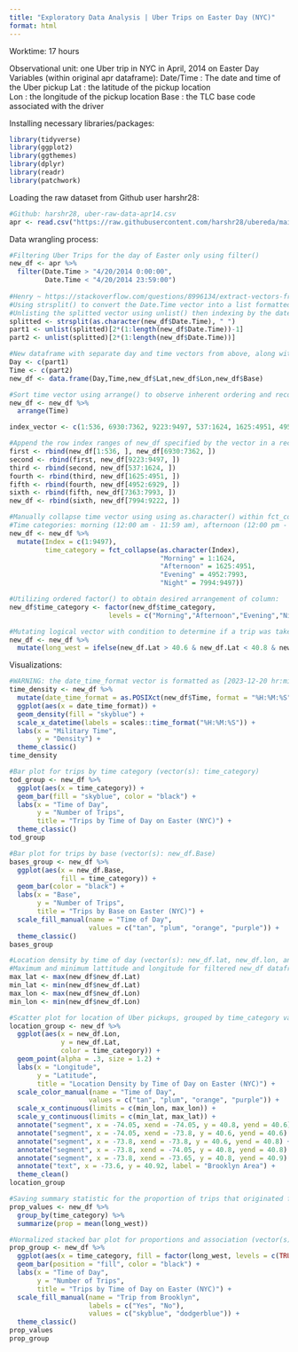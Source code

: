 ```yaml
---
title: "Exploratory Data Analysis | Uber Trips on Easter Day (NYC)"
format: html
---
```

Worktime: 17 hours

Observational unit: one Uber trip in NYC in April, 2014 on Easter Day
Variables (within original apr dataframe):
  Date/Time : The date and time of the Uber pickup 
  Lat : the latitude of the pickup location  
  Lon : the longitude of the pickup location 
  Base : the TLC base code associated with the driver

Installing necessary libraries/packages:
```r
library(tidyverse)
library(ggplot2)
library(ggthemes)
library(dplyr)
library(readr)
library(patchwork)
```

Loading the raw dataset from Github user harshr28:
```r
#Github: harshr28, uber-raw-data-apr14.csv
apr <- read.csv("https://raw.githubusercontent.com/harshr28/ubereda/main/uber-raw-data-apr14.csv")
```

Data wrangling process:
```r
#Filtering Uber Trips for the day of Easter only using filter()
new_df <- apr %>%
  filter(Date.Time > "4/20/2014 0:00:00", 
         Date.Time < "4/20/2014 23:59:00") 
  
#Henry ~ https://stackoverflow.com/questions/8996134/extract-vectors-from-strsplit-list-without-using-a-loop
#Using strsplit() to convert the Date.Time vector into a list formatted as [i][1]"m/d/y" and [i][2]"hr:min:sec" for i in range 1 to 9497
#Unlisting the splitted vector using unlist() then indexing by the date and time within each nested list 
splitted <- strsplit(as.character(new_df$Date.Time), " ")
part1 <- unlist(splitted)[2*(1:length(new_df$Date.Time))-1]
part2 <- unlist(splitted)[2*(1:length(new_df$Date.Time))]

#New dataframe with separate day and time vectors from above, along with the corresponding remaining variables in the apr dataframe
Day <- c(part1)
Time <- c(part2)
new_df <- data.frame(Day,Time,new_df$Lat,new_df$Lon,new_df$Base)

#Sort time vector using arrange() to observe inherent ordering and record correct indices accordingly in a vector (military time)
new_df <- new_df %>%
  arrange(Time)

index_vector <- c(1:536, 6930:7362, 9223:9497, 537:1624, 1625:4951, 4952:6929, 7363:7993, 7994:9222)

#Append the row index ranges of new_df specified by the vector in a recursive manner with rbind(), saving last dataframe as new_df:
first <- rbind(new_df[1:536, ], new_df[6930:7362, ])
second <- rbind(first, new_df[9223:9497, ])
third <- rbind(second, new_df[537:1624, ])
fourth <- rbind(third, new_df[1625:4951, ])
fifth <- rbind(fourth, new_df[4952:6929, ])
sixth <- rbind(fifth, new_df[7363:7993, ])
new_df <- rbind(sixth, new_df[7994:9222, ])

#Manually collapse time vector using using as.character() within fct_collapse(): 
#Time categories: morning (12:00 am - 11:59 am), afternoon (12:00 pm - 4:59pm), Evening (5:00pm - 8:45pm), Night (9:00pm - 11:59pm) 
new_df <- new_df %>%
  mutate(Index = c(1:9497),
         time_category = fct_collapse(as.character(Index),
                                      "Morning" = 1:1624,
                                      "Afternoon" = 1625:4951,
                                      "Evening" = 4952:7993,
                                      "Night" = 7994:9497))

#Utilizing ordered factor() to obtain desired arrangement of column:
new_df$time_category <- factor(new_df$time_category, 
                         levels = c("Morning","Afternoon","Evening","Night"))

#Mutating logical vector with condition to determine if a trip was taken in Brooklyn, where the highest density of trips typically occur
new_df <- new_df %>%
  mutate(long_west = ifelse(new_df.Lat > 40.6 & new_df.Lat < 40.8 & new_df.Lon < -73.8 & new_df.Lon > -74.05, TRUE, FALSE))
```

Visualizations:

```r
#WARNING: the date_time_format vector is formatted as [2023-12-20 hr:min:sec] after being converted into as.POSIXct class
time_density <- new_df %>%
  mutate(date_time_format = as.POSIXct(new_df$Time, format = "%H:%M:%S")) %>%
  ggplot(aes(x = date_time_format)) + 
  geom_density(fill = "skyblue") +
  scale_x_datetime(labels = scales::time_format("%H:%M:%S")) +
  labs(x = "Military Time",
       y = "Density") +
  theme_classic() 
time_density
```

```r
#Bar plot for trips by time category (vector(s): time_category)
tod_group <- new_df %>%
  ggplot(aes(x = time_category)) + 
  geom_bar(fill = "skyblue", color = "black") + 
  labs(x = "Time of Day",
       y = "Number of Trips",
       title = "Trips by Time of Day on Easter (NYC)") +
  theme_classic()
tod_group
```

```r
#Bar plot for trips by base (vector(s): new_df.Base)
bases_group <- new_df %>%
  ggplot(aes(x = new_df.Base, 
             fill = time_category)) + 
  geom_bar(color = "black") + 
  labs(x = "Base",
       y = "Number of Trips",
       title = "Trips by Base on Easter (NYC)") +
  scale_fill_manual(name = "Time of Day", 
                    values = c("tan", "plum", "orange", "purple")) +
  theme_classic()
bases_group
```

```r
#Location density by time of day (vector(s): new_df.lat, new_df.lon, and time_category)
#Maximum and minimum lattitude and longitude for filtered new_df dataframe
max_lat <- max(new_df$new_df.Lat)
min_lat <- min(new_df$new_df.Lat)
max_lon <- max(new_df$new_df.Lon)
min_lon <- min(new_df$new_df.Lon)

#Scatter plot for location of Uber pickups, grouped by time_category variable
location_group <- new_df %>%
  ggplot(aes(x = new_df.Lon, 
             y = new_df.Lat, 
             color = time_category)) + 
  geom_point(alpha = .3, size = 1.2) + 
  labs(x = "Longitude",
       y = "Latitude",
       title = "Location Density by Time of Day on Easter (NYC)") +
  scale_color_manual(name = "Time of Day", 
                    values = c("tan", "plum", "orange", "purple")) +  
  scale_x_continuous(limits = c(min_lon, max_lon)) + 
  scale_y_continuous(limits = c(min_lat, max_lat)) + 
  annotate("segment", x = -74.05, xend = -74.05, y = 40.8, yend = 40.6) + 
  annotate("segment", x = -74.05, xend = -73.8, y = 40.6, yend = 40.6) + 
  annotate("segment", x = -73.8, xend = -73.8, y = 40.6, yend = 40.8) + 
  annotate("segment", x = -73.8, xend = -74.05, y = 40.8, yend = 40.8) + 
  annotate("segment", x = -73.8, xend = -73.65, y = 40.8, yend = 40.9) + 
  annotate("text", x = -73.6, y = 40.92, label = "Brooklyn Area") + 
  theme_clean()
location_group
```

```r
#Saving summary statistic for the proportion of trips that originated from Brooklyn, grouped by each time category
prop_values <- new_df %>%
  group_by(time_category) %>%
  summarize(prop = mean(long_west))

#Normalized stacked bar plot for proportions and association (vector(s): time_category, long_west (ordered and renamed levels))
prop_group <- new_df %>%
  ggplot(aes(x = time_category, fill = factor(long_west, levels = c(TRUE, FALSE)))) + 
  geom_bar(position = "fill", color = "black") + 
  labs(x = "Time of Day",
       y = "Number of Trips",
       title = "Trips by Time of Day on Easter (NYC)") +
  scale_fill_manual(name = "Trip from Brooklyn",
                    labels = c("Yes", "No"),
                    values = c("skyblue", "dodgerblue")) +
  theme_classic()
prop_values
prop_group 
```
